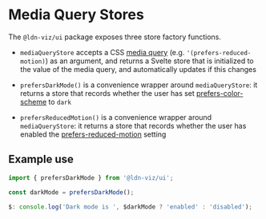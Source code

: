 
<Meta title="Ui/Components - App Layout/Media Query Stores" />

# Media Query Stores

The `@ldn-viz/ui` package exposes three store factory functions.

- `mediaQueryStore` accepts a CSS [media query](https://developer.mozilla.org/en-US/docs/Web/CSS/CSS_media_queries/Using_media_queries) (e.g. `'(prefers-reduced-motion)`) as an argument, and returns a Svelte store that is initialized to the value of the media query, and automatically updates if this changes

- `prefersDarkMode()` is a convenience wrapper around `mediaQueryStore`: it returns a store that records whether the user has set [prefers-color-scheme](https://developer.mozilla.org/en-US/docs/Web/CSS/@media/prefers-color-scheme) to `dark`

- `prefersReducedMotion()` is a convenience wrapper around `mediaQueryStore`: it returns a store that records whether the user has enabled the [prefers-reduced-motion](https://developer.mozilla.org/en-US/docs/Web/CSS/@media/prefers-reduced-motion) setting

## Example use

```js
import { prefersDarkMode } from '@ldn-viz/ui';

const darkMode = prefersDarkMode();

$: console.log('Dark mode is ', $darkMode ? 'enabled' : 'disabled');
```
